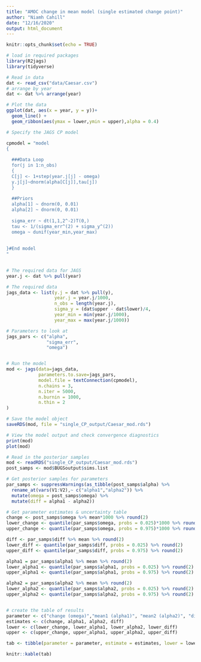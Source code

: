 ```yaml
---
title: "AMOC change in mean model (single estimated change point)"
author: "Niamh Cahill"
date: "12/16/2020"
output: html_document
---
```


```r
knitr::opts_chunk$set(echo = TRUE)
```

```r
# load in required packages
library(R2jags)
library(tidyverse)
```

```r
# Read in data 
dat <- read_csv("data/Caesar.csv")
# arrange by year
dat <- dat %>% arrange(year)

# Plot the data
ggplot(dat, aes(x = year, y = y))+
  geom_line() +
  geom_ribbon(aes(ymax = lower,ymin = upper),alpha = 0.4)

```

```r

# Specify the JAGS CP model

cpmodel = "model
{
  
  ###Data Loop 
  for(j in 1:n_obs)
  {
  C[j] <- 1+step(year.j[j] - omega)
  y.j[j]~dnorm(alpha[C[j]],tau[j])
  }
  
  ##Priors
  alpha[1] ~ dnorm(0, 0.01) 
  alpha[2] ~ dnorm(0, 0.01) 
  
  sigma_err ~ dt(1,1,2^-2)T(0,)
  tau <- 1/(sigma_err^(2) + sigma_y^(2))
  omega ~ dunif(year_min,year_max)
  
  
}#End model
"
  

# The required data for JAGS
year.j <- dat %>% pull(year)

# The required data
jags_data <- list(y.j = dat %>% pull(y),
                  year.j = year.j/1000,
                  n_obs = length(year.j),
                  sigma_y = (dat$upper - dat$lower)/4,
                  year_min = min(year.j/1000),
                  year_max = max(year.j/1000))

# Parameters to look at
jags_pars <- c("alpha",
               "sigma_err",
               "omega")  


# Run the model
mod <- jags(data=jags_data, 
            parameters.to.save=jags_pars, 
            model.file = textConnection(cpmodel),
            n.chains = 3, 
            n.iter = 5000, 
            n.burnin = 1000,
            n.thin = 2 
)

# Save the model object
saveRDS(mod, file = "single_CP_output/Caesar_mod.rds")

```

```r
# View the model output and check convergence diagnostics
print(mod)
plot(mod)

```

```r
# Read in the posterior samples
mod <- readRDS("single_CP_output/Caesar_mod.rds")
post_samps <- mod$BUGSoutput$sims.list

# Get posterior samples for parameters
par_samps <- suppressWarnings(as_tibble(post_samps$alpha) %>% 
  rename_at(vars(V1:V2),~ c("alpha1","alpha2")) %>% 
  mutate(omega = post_samps$omega) %>% 
  mutate(diff = alpha1 - alpha2))

# Get parameter estimates & uncertainty table
change <- post_samps$omega %>% mean*1000 %>% round(2)
lower_change <- quantile(par_samps$omega, probs = 0.025)*1000 %>% round(2)
upper_change <- quantile(par_samps$omega, probs = 0.975)*1000 %>% round(2)

diff <- par_samps$diff %>% mean %>% round(2)
lower_diff <- quantile(par_samps$diff, probs = 0.025) %>% round(2)
upper_diff <- quantile(par_samps$diff, probs = 0.975) %>% round(2)

alpha1 = par_samps$alpha1 %>% mean %>% round(2)
lower_alpha1 <- quantile(par_samps$alpha1, probs = 0.025) %>% round(2)
upper_alpha1 <- quantile(par_samps$alpha1, probs = 0.975) %>% round(2)

alpha2 = par_samps$alpha2 %>% mean %>% round(2)
lower_alpha2 <- quantile(par_samps$alpha2, probs = 0.025) %>% round(2)
upper_alpha2 <- quantile(par_samps$alpha2, probs = 0.975) %>% round(2)


# create the table of results
parameter <- c("change (omega)","mean1 (alpha1)", "mean2 (alpha2)", "difference (delta)")
estimates <- c(change, alpha1, alpha2, diff)
lower <- c(lower_change, lower_alpha1, lower_alpha2, lower_diff)
upper <- c(upper_change, upper_alpha1, upper_alpha2, upper_diff)

tab <- tibble(parameter = parameter, estimate = estimates, lower = lower, upper = upper)

knitr::kable(tab)
```